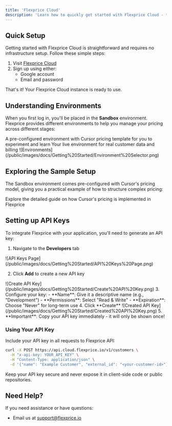 ```yaml
---
title: 'Flexprice Cloud'
description: 'Learn how to quickly get started with Flexprice Cloud - the fastest way to integrate usage-based pricing'
---
```


## Quick Setup

Getting started with Flexprice Cloud is straightforward and requires no infrastructure setup. Follow these simple steps:

1. Visit [Flexprice Cloud](https://admin.flexprice.io/auth)
2. Sign up using either:
   - Google account
   - Email and password

That's it! Your Flexprice Cloud instance is ready to use.

## Understanding Environments

When you first log in, you'll be placed in the **Sandbox** environment. Flexprice provides different environments to help you manage your pricing across different stages:

<CardGroup cols={2}>
  <Card title="Sandbox" icon="box">
    A pre-configured environment with Cursor pricing template for you to experiment and learn
  </Card>
  <Card title="Production" icon="rocket">
    Your live environment for real customer data and billing
  </Card>
</CardGroup>

<Frame>
  ![Environments](/public/images/docs/Getting%20Started/Environment%20Selector.png)
</Frame>

## Exploring the Sample Setup

The Sandbox environment comes pre-configured with Cursor's pricing model, giving you a practical example of how to structure complex pricing:

<Card title="Cursor Pricing Template" icon="book" href="/docs/Product%20catalogue/Plans/Use%20cases/Clone%20Cursor%20pricing">
  Explore the detailed guide on how Cursor's pricing is implemented in Flexprice
</Card>

## Setting up API Keys

To integrate Flexprice with your application, you'll need to generate an API key:


1. Navigate to the **Developers** tab
<Frame>
  ![API Keys Page](/public/images/docs/Getting%20Started/API%20Keys%20Page.png)
</Frame>

2. Click **Add** to create a new API key
<Frame>
  ![Create API Key](/public/images/docs/Getting%20Started/Create%20API%20Key.png)
</Frame>
3. Configure your key:
   - **Name**: Give it a descriptive name (e.g., "Development")
   - **Permissions**: Select "Read & Write"
   - **Expiration**: Choose "Never" for long-term use
4. Click **Create**
<Frame>
  ![Created API Key](/public/images/docs/Getting%20Started/Created%20API%20Key.png)
</Frame>
5. **Important**: Copy your API key immediately - it will only be shown once!

### Using Your API Key

Include your API key in all requests to Flexprice API:

```bash
curl -X POST https://api.cloud.flexprice.io/v1/customers \
  -H "x-api-key: YOUR_API_KEY" \
  -H "Content-Type: application/json" \
  -d '{"name": "Example Customer", "external_id": "<your-customer-id>"}'
```

<Warning>
  Keep your API key secure and never expose it in client-side code or public repositories.
</Warning>

## Need Help?

If you need assistance or have questions:

- Email us at [support@flexprice.io](mailto:support@flexprice.io)
